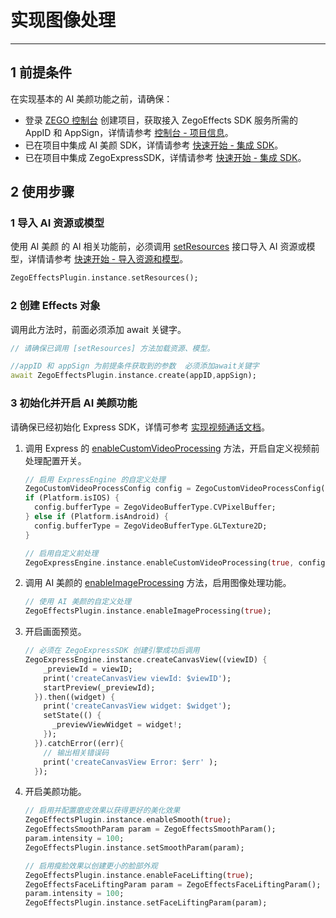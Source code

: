 # 实现图像处理

---

## 1 前提条件

在实现基本的 AI 美颜功能之前，请确保：

- 登录 [ZEGO 控制台](https://console.zego.im) 创建项目，获取接入 ZegoEffects SDK 服务所需的 AppID 和 AppSign，详情请参考 [控制台 - 项目信息](#12107)。
- 已在项目中集成 AI 美颜 SDK，详情请参考 [快速开始 - 集成 SDK](!Quick_Starts/Integration)。
- 已在项目中集成 ZegoExpressSDK，详情请参考 [快速开始 - 集成 SDK](!ExpressVideoSDK-Integration/SDK_Integration)。

## 2 使用步骤


### 1 导入 AI 资源或模型

使用 AI 美颜 的 AI 相关功能前，必须调用 [setResources](https://doc-zh.zego.im/unique-api/ai-effects-sdk/zh/dart_flutter/zego_effects_plugin/ZegoEffectsPlugin/setResources.html) 接口导入 AI 资源或模型，详情请参考 [快速开始 - 导入资源和模型](!Quick_Starts/Import_Resources)。

```dart
ZegoEffectsPlugin.instance.setResources();
```

### 2 创建 Effects 对象    
    
<Warning title="Warning">

调用此方法时，前面必须添加 await 关键字。
</Warning>

```dart
// 请确保已调用 [setResources] 方法加载资源、模型。

//appID 和 appSign 为前提条件获取到的参数  必须添加await关键字
await ZegoEffectsPlugin.instance.create(appID,appSign);
```

### 3 初始化并开启 AI 美颜功能

<Warning title="Warning">

请确保已经初始化 Express SDK，详情可参考 [实现视频通话文档](!ExpressVideoSDK-Integration/Solution_Implementation#CreateEngine)。
</Warning>


1.  调用 Express 的 [enableCustomVideoProcessing](https://doc-zh.zego.im/unique-api/express-video-sdk/zh/dart_flutter/zego_express_engine/ZegoExpressEngineCustomVideoIO/enableCustomVideoProcessing.html) 方法，开启自定义视频前处理配置开关。

    ```dart
    // 启用 ExpressEngine 的自定义处理
    ZegoCustomVideoProcessConfig config = ZegoCustomVideoProcessConfig(ZegoVideoBufferType.GLTexture2D);
    if (Platform.isIOS) {
      config.bufferType = ZegoVideoBufferType.CVPixelBuffer;
    } else if (Platform.isAndroid) {
      config.bufferType = ZegoVideoBufferType.GLTexture2D;
    }
    
    // 启用自定义前处理
    ZegoExpressEngine.instance.enableCustomVideoProcessing(true, config);
    ```

2. 调用 AI 美颜的 [enableImageProcessing](https://doc-zh.zego.im/unique-api/ai-effects-sdk/zh/dart_flutter/zego_effects_plugin/ZegoEffectsPlugin/enableImageProcessing.html) 方法，启用图像处理功能。

    ```dart
    // 使用 AI 美颜的自定义处理
    ZegoEffectsPlugin.instance.enableImageProcessing(true);
    ```


3. 开启画面预览。

    ```dart
    // 必须在 ZegoExpressSDK 创建引擎成功后调用
    ZegoExpressEngine.instance.createCanvasView((viewID) {
        _previewId = viewID;
        print('createCanvasView viewId: $viewID');
        startPreview(_previewId);
      }).then((widget) {
        print('createCanvasView widget: $widget');
        setState(() {
          _previewViewWidget = widget!;
        });
      }).catchError((err){
        // 输出相关错误码
        print('createCanvasView Error: $err' );
      });
    ```

4. 开启美颜功能。

    ```dart
    // 启用并配置磨皮效果以获得更好的美化效果
    ZegoEffectsPlugin.instance.enableSmooth(true);
    ZegoEffectsSmoothParam param = ZegoEffectsSmoothParam();
    param.intensity = 100;
    ZegoEffectsPlugin.instance.setSmoothParam(param);

    // 启用瘦脸效果以创建更小的脸部外观
    ZegoEffectsPlugin.instance.enableFaceLifting(true);
    ZegoEffectsFaceLiftingParam param = ZegoEffectsFaceLiftingParam();
    param.intensity = 100;
    ZegoEffectsPlugin.instance.setFaceLiftingParam(param);
```
